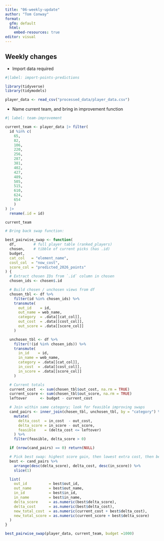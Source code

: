 ```yaml
---
title: "06-weekly-update"
author: "Tom Conway"
format: 
  gfm: default
  html:
    embed-resources: true
editor: visual
---
```


## Weekly changes

-   Import data required

```r
#|label: import-points-predictions

library(tidyverse)
library(tidymodels)

player_data <- read_csv("processed_data/player_data.csv")

```

-   Name current team, and bring in improvement function

```r
#| label: team-improvement

current_team <- player_data |> filter(
  id %in% c(
    65,
    82,
    106,
    220,
    256,
    287,
    381,
    402,
    427,
    489,
    505,
    515,
    610,
    624,
    654
    )
) |>
  rename(.id = id)

current_team

# Bring back swap function:

best_pairwise_swap <- function(
  df,        # full player table (ranked_players)
  chosen,    # tibble of current picks (has .id)
  budget,
  cat_col   = "element_name",
  cost_col  = "now_cost",
  score_col = "predicted_2026_points"
) {
  # Extract chosen IDs from `.id` column in chosen
  chosen_ids <- chosen$.id

  # Build chosen / unchosen views from df
  chosen_tbl <- df %>%
    filter(id %in% chosen_ids) %>%
    transmute(
      out_id    = id,
      out_name = web_name,
      category  = .data[[cat_col]],
      out_cost  = .data[[cost_col]],
      out_score = .data[[score_col]]
    )

  unchosen_tbl <- df %>%
    filter(!(id %in% chosen_ids)) %>%
    transmute(
      in_id    = id,
      in_name = web_name,
      category = .data[[cat_col]],
      in_cost  = .data[[cost_col]],
      in_score = .data[[score_col]]
    )

  # Current totals
  current_cost  <- sum(chosen_tbl$out_cost, na.rm = TRUE)
  current_score <- sum(chosen_tbl$out_score, na.rm = TRUE)
  leftover      <- budget - current_cost

  # Join within same category; look for feasible improving swaps
  cand_pairs <- inner_join(chosen_tbl, unchosen_tbl, by = "category") %>%
    mutate(
      delta_cost  = in_cost  - out_cost,
      delta_score = in_score - out_score,
      feasible    = (delta_cost <= leftover)
    ) %>%
    filter(feasible, delta_score > 0)

  if (nrow(cand_pairs) == 0) return(NULL)

  # Pick best swap: highest score gain, then lowest extra cost, then best incoming score
  best <- cand_pairs %>%
    arrange(desc(delta_score), delta_cost, desc(in_score)) %>%
    slice(1)

  list(
    out_id          = best$out_id,
    out_name        = best$out_name,
    in_id           = best$in_id,
    in_name         = best$in_name,
    delta_score     = as.numeric(best$delta_score),
    delta_cost      = as.numeric(best$delta_cost),
    new_total_cost  = as.numeric(current_cost + best$delta_cost),
    new_total_score = as.numeric(current_score + best$delta_score)
  )
}

best_pairwise_swap(player_data, current_team, budget =1000)
```
